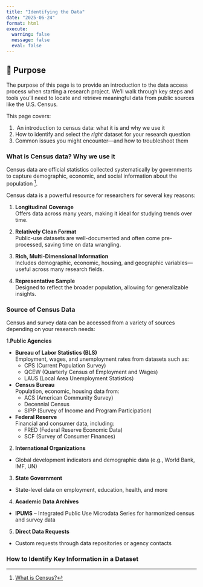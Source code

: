 ---
title: "Identifying the Data"
date: "2025-06-24"
format: html
execute:
  warning: false
  message: false
  eval: false
---

## 🎯 Purpose

The purpose of this page is to provide an introduction to the data access process when starting a research project. We'll walk through key steps and tools you'll need to locate and retrieve meaningful data from public sources like the U.S. Census.

This page covers:

1.  ️ An introduction to census data: what it is and why we use it\
2.  How to identify and select the *right* dataset for your research question\
3.  Common issues you might encounter---and how to troubleshoot them

### What is Census data? Why we use it

Census data are official statistics collected systematically by governments to capture demographic, economic, and social information about the population [^1].

[^1]: [What is Census?](https://education.nationalgeographic.org/resource/census-article/)

Census data is a powerful resource for researchers for several key reasons:

1.  **Longitudinal Coverage**\
    Offers data across many years, making it ideal for studying trends over time.

2.  **Relatively Clean Format**\
    Public-use datasets are well-documented and often come pre-processed, saving time on data wrangling.

3.  **Rich, Multi-Dimensional Information**\
    Includes demographic, economic, housing, and geographic variables---useful across many research fields.

4.  **Representative Sample**\
    Designed to reflect the broader population, allowing for generalizable insights.

### Source of Census Data

Census and survey data can be accessed from a variety of sources depending on your research needs:

1.**Public Agencies**

-   **Bureau of Labor Statistics (BLS)**\
    Employment, wages, and unemployment rates from datasets such as:
    -   CPS (Current Population Survey)\
    -   QCEW (Quarterly Census of Employment and Wages)\
    -   LAUS (Local Area Unemployment Statistics)
-   **Census Bureau**\
    Population, economic, housing data from:
    -   ACS (American Community Survey)\
    -   Decennial Census\
    -   SIPP (Survey of Income and Program Participation)
-   **Federal Reserve**\
    Financial and consumer data, including:
    -   FRED (Federal Reserve Economic Data)\
    -   SCF (Survey of Consumer Finances)

2.  **International Organizations**

-   Global development indicators and demographic data (e.g., World Bank, IMF, UN)

3.  **State Government**

-   State-level data on employment, education, health, and more

4.  **Academic Data Archives**

-   **IPUMS** -- Integrated Public Use Microdata Series for harmonized census and survey data

5.  **Direct Data Requests**

-   Custom requests through data repositories or agency contacts

### How to Identify Key Information in a Dataset
